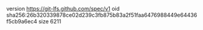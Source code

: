 version https://git-lfs.github.com/spec/v1
oid sha256:26b320339878ce02d239c3fb875b83a2f51faa6476988449e64436f5cb9a6ec4
size 6211
